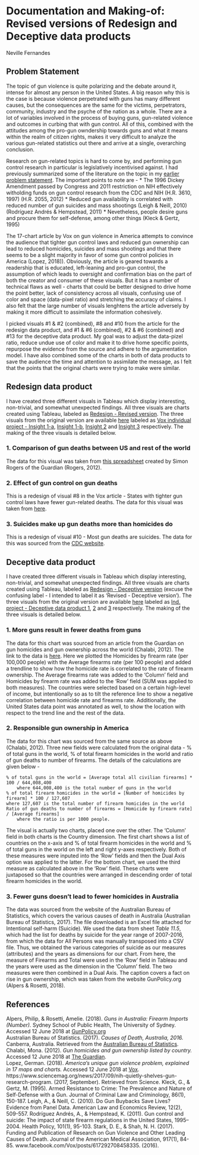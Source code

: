 

# Documentation and Making-of: Revised versions of Redesign and Deceptive data products  

Neville Fernandes

## Problem Statement  
The topic of gun violence is quite polarizing and the debate around it, intense for almost any person in the United States. A big reason why this is the case is because violence perpetrated with guns has many different causes, but the consequences are the same for the victims, perpetrators, community, industry and the psyche of the nation as a whole. There are a lot of variables involved in the process of buying guns, gun-related violence and outcomes in curbing that with gun control. All of this, combined with the attitudes among the pro-gun owndership towards guns and what it means within the realm of citizen rights, makes it very difficult to analyze the various gun-related statistics out there and arrive at a single, overarching conclusion.  

Research on gun-related topics is hard to come by, and performing gun control research in particular is legislatively incentivised against. I had previously summarized some of the literature on the topic in my [earlier problem statement](https://github.com/neophyticfern/Data-Viz-Individual-Project). The important points to note are - 
* The 1996 Dickey Amendment passed by Congress and 2011 restriction on NIH effectively witholding funds on gun control research from the CDC and NIH (H.R. 3610, 1997) (H.R. 2055, 2012)
* Reduced gun availability is correlated with reduced number of gun suicides and mass shootings (Leigh & Neill, 2010) (Rodríguez Andrés & Hempstead, 2011)
* Nevetheless, people desire guns and procure them for self-defense, among other things (Kleck & Gertz, 1995)  

The 17-chart article by Vox on gun violence in America attempts to convince the audience that tighter gun control laws and reduced gun ownership can lead to reduced homicides, suicides and mass shootings and that there seems to be a slight majority in favor of some gun control policies in America (Lopez, 2018)). Obviously, the article is geared towards a readership that is educated, left-leaning and pro-gun control, the assumption of which leads to oversight and confirmation bias on the part of both the creator and consumer of these visuals. But it has a number of technical flaws as well - charts that could be better designed to drive home the point better, lack of consistency across all visuals, confusing use of color and space (data-pixel ratio) and stretching the accuracy of claims. I also felt that the large number of visuals lenghtens the article adversely by making it more difficult to assimilate the information cohesively. 

I picked visuals #1 & #2 (combined), #8 and #10 from the article for the redesign data product, and #1 & #6 (combined), #2 & #6 (combined) and #13 for the deceptive data product. My goal was to adjust the data-pizel ratio, reduce undue use of color and make it to drive home specific points, repurpose the evidence from the source and adhere to the argumentation model. I have also combined some of the charts in both of data products to save the audience the time and attention to assimilate the message, as I felt that the points that the original charts were trying to make were similar.

## Redesign data product  

I have created three different visuals in Tableau which display interesting, non-trivial, and somewhat unexpected findings. All three visuals are charts created using Tableau, labeled as [Redesign - Revised version](https://public.tableau.com/profile/neville.fernandes#!/vizhome/Redesign-Revisedversion/Story1). The three visuals from the original version are available [here](https://public.tableau.com/profile/neville.fernandes#!/) labeled as [Vox individual project - Insight 1-a](https://public.tableau.com/profile/neville.fernandes#!/vizhome/Voxindividualproject-Insight1-a/Story1), [Insight 1-b](https://public.tableau.com/profile/neville.fernandes#!/vizhome/Gunownership-deaths/Story2), [Insight 2](https://public.tableau.com/profile/neville.fernandes#!/vizhome/Voxindividualproject-Insight2/Story1) and [Insight 3](https://public.tableau.com/profile/neville.fernandes#!/vizhome/Voxindividualproject-Insight3/Story1) respectively. The making of the three visuals is detailed below.  

### 1. Comparison of gun deaths between US and rest of the world
The data for this visual was taken from [this spreadsheet](https://docs.google.com/spreadsheets/d/1chqUZHuY6cXYrRYkuE0uwXisGaYvr7durZHJhpLGycs/) created by Simon Rogers of the Guardian (Rogers, 2012). 

### 2. Effect of gun control on gun deaths
This is a redesign of visual #8 in the Vox article - States with tighter gun control laws have fewer gun-related deaths. The data for this visual was taken from [here](https://www.kff.org/other/state-indicator/firearms-death-rate-per-100000/?currentTimeframe=0&sortModel=%7B"colId":"Location","sort":"asc"%7D). 

### 3. Suicides make up gun deaths more than homicides do
This is a redesign of visual #10 - Most gun deaths are suicides. The data for this was sourced from the [CDC website](https://webappa.cdc.gov/sasweb/ncipc/mortrate10_us.html).

  
## Deceptive data product  

I have created three different visuals in Tableau which display interesting, non-trivial, and somewhat unexpected findings. All three visuals are charts created using Tableau, labeled as [Redesign - Deceptive version](https://public.tableau.com/profile/neville.fernandes#!/vizhome/Redesign-Deceptiveversion/Story2) (excuse the confusing label - I intended to label it as 'Revised - Deceptive version'). The three visuals from the original version are available [here](https://public.tableau.com/profile/neville.fernandes#!/) labeled as [Ind. project - Deceptive data product 1](https://public.tableau.com/profile/neville.fernandes#!/vizhome/Ind_Project-Deceptivedataproduct-1/Story1), [2](https://public.tableau.com/profile/neville.fernandes#!/vizhome/Ind_Project-Deceptivedataproduct-2/Story2) and [3](https://public.tableau.com/profile/neville.fernandes#!/vizhome/Ind_Project-Deceptivedataproduct-3/Story3) respectively. The making of the three visuals is detailed below.  

### 1. More guns result in fewer deaths from guns  
The data for this chart was sourced from an article from the Guardian on gun homicides and gun ownership across the world (Chalabi, 2012). The link to the data is [here](https://docs.google.com/spreadsheets/d/1chqUZHuY6cXYrRYkuE0uwXisGaYvr7durZHJhpLGycs/edit#gid=0). Here we plotted the Homicides by firearm rate (per 100,000 people) with the Average firearms rate (per 100 people) and added a trendline to show how the homicide rate is correlated to the rate of firearm ownership. The Average firearms rate was added to the 'Column' field and Homicides by firearm rate was added to the 'Row' field (SUM was applied to both measures). The countries were selected based on a certain high-level of income, but intentionally so as to tilt the reference line to show a negative correlation between homicide rate and firearms rate. Additionally, the United States data point was annotated as well, to show the location with respect to the trend line and the rest of the data.  

### 2. Responsible gun ownership in America  
The data for this chart was sourced from the same source as above (Chalabi, 2012). Three new fields were calculated from the original data - % of total guns in the world, % of total firearm homicides in the world and ratio of gun deaths to number of firearms. The details of the calculations are given below -  

	% of total guns in the world = [Average total all civilian firearms] * 100 / 644,008,400
		where 644,008,400 is the total number of guns in the world
	% of total firearm homicides in the world = [Number of homicides by firearm] * 100 / 127,607
	where 127,607 is the total number of firearm homicides in the world
	Ratio of gun deaths to number of firearms = [Homicide by firearm rate] / [Average firearms]
		where the ratio is per 1000 people.
  
The visual is actually two charts, placed one over the other. The 'Column' field in both charts is the Country dimension. The first chart shows a list of countries on the x-axis and % of total firearm homicides in the world and % of total guns in the world on the left and right y-axes respectively. Both of these measures were inputed into the 'Row' fields and then the Dual Axis option was applied to the latter. For the bottom chart, we used the third measure as calculated above in the 'Row' field. These charts were juxtaposed so that the countries were arranged in descending order of total firearm homicides in the world.  

### 3. Fewer guns doesn't lead to fewer homicides in Australia  
The data was sourced from the website of the Australian Bureau of Statistics, which covers the various causes of death in Australia (Australian Bureau of Statistics, 2017). The file downloaded is an Excel file attached for Intentional self-harm (Suicide). We used the data from sheet _Table 11.5_, which had the list for deaths by suicide for the year range of 2007-2016, from which the data for All Persons was manually transposed into a CSV file. Thus, we obtained the various categories of suicide as our measures (attributes) and the years as dimensions for our chart. From here, the measure of Firearms and Total were used in the 'Row' field in Tableau and the years were used as the dimension in the 'Column' field. The two measures were then combined in a Dual Axis. 
The caption covers a fact on rise in gun ownership, which was taken from the website GunPolicy.org (Alpers & Rosetti, 2018).  

## References  

Alpers, Philip, & Rosetti, Amelie. (2018). _Guns in Australia: Firearm Imports (Number)._ Sydney School of Public Health, The University of Sydney. Accessed 12 June 2018 at [GunPolicy.org](http://www.gunpolicy.org/firearms/compareyears/10/firearm_imports_number)  
Australian Bureau of Statistics. (2017). _Causes of Death, Australia, 2016._ Canberra, Australia. Retrieved from the [Australian Bureau of Statistics](http://www.abs.gov.au/AUSSTATS/abs@.nsf/DetailsPage/3303.02016?OpenDocument).  
Chalabi, Mona. (2012). _Gun homicides and gun ownership listed by country._ Accessed 12 June 2018 at [The Guardian](https://www.theguardian.com/news/datablog/2012/jul/22/gun-homicides-ownership-world-list).  
Lopez, German. (2018). _America's unique gun violence problem, explained in 17 maps and charts._ Accessed 12 June 2018 at [Vox](https://www.vox.com/policy-and-politics/2017/10/2/16399418/us-gun-violence-statistics-maps-charts).
https://www.sciencemag.org/news/2017/09/nih-quietly-shelves-gun-research-program. (2017, September). Retrieved from Science.
Kleck, G., & Gertz, M. (1995). Armed Resistance to Crime: The Prevalence and Nature of Self-Defense with a Gun. Journal of Criminal Law and Criminology, 86(1), 150-187.
Leigh, A., & Neill, C. (2010). Do Gun Buybacks Save Lives? Evidence from Panel Data. American Law and Economics Review, 12(2), 509-557.
Rodríguez Andrés, A., & Hempstead, K. (2011). Gun control and suicide: The impact of state firearm regulations in the United States, 1995–2004. Health Policy, 101(1), 95-103.
Stark, D. E., & Shah, N. H. (2017). Funding and Publication of Research on Gun Violence and Other Leading Causes of Death. Journal of the American Medical Association, 917(1), 84-85.
www.facebook.com/Vox/posts/617292708458335. (2016).

